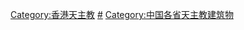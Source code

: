 [[Category:香港天主教|Category:香港天主教]]
[[Category:香港基督教建築物|#]]
[[Category:中国各省天主教建筑物|Category:中国各省天主教建筑物]]